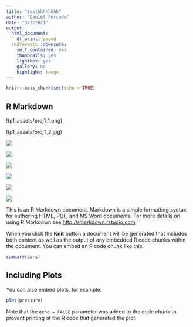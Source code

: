 ```yaml
---
title: "testhhhhhhhh"
author: "Daniel Forcade"
date: "3/3/2021"
output:
  html_document:
    df_print: paged
  rmdformats::downcute:
    self_contained: yes
    thumbnails: yes
    lightbox: yes
    gallery: no
    highlight: tango
---
```


```r
knitr::opts_chunk$set(echo = TRUE)
```

## R Markdown


!(p1_assets/proj1_1.png)

!(p1_assets/proj1_2.jpg)

![](/p1_assets/proj1_3.jpg)

![](/p1_assets/proj1_4.jpg)

![](/p1_assets/proj1_5.jpg)

![](/p1_assets/proj1_6.jpg)

![](/p1_assets/proj1_7.jpg)

![](/p1_assets/proj1_8.jpg)




This is an R Markdown document. Markdown is a simple formatting syntax for authoring HTML, PDF, and MS Word documents. For more details on using R Markdown see <http://rmarkdown.rstudio.com>.

When you click the **Knit** button a document will be generated that includes both content as well as the output of any embedded R code chunks within the document. You can embed an R code chunk like this:

```r
summary(cars)
```

## Including Plots

You can also embed plots, for example:

```r
plot(pressure)
```

Note that the `echo = FALSE` parameter was added to the code chunk to prevent printing of the R code that generated the plot.